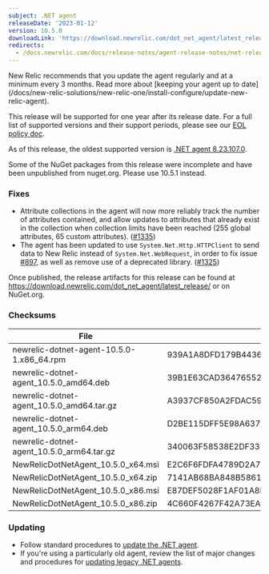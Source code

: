 ```yaml
---
subject: .NET agent
releaseDate: '2023-01-12'
version: 10.5.0
downloadLink: 'https://download.newrelic.com/dot_net_agent/latest_release'
redirects:
  - /docs.newrelic.com/docs/release-notes/agent-release-notes/net-release-notes/net-agent-1050
---
```


<Callout variant="important">
New Relic recommends that you update the agent regularly and at a minimum every 3 months. Read more about [keeping your agent up to date](/docs/new-relic-solutions/new-relic-one/install-configure/update-new-relic-agent).

This release will be supported for one year after its release date. For a full list of supported versions and their support periods, please see our [EOL policy doc](/docs/apm/agents/net-agent/getting-started/net-agent-eol-policy).

As of this release, the oldest supported version is [.NET agent 8.23.107.0](/docs/release-notes/agent-release-notes/net-release-notes/agent-8231070).
</Callout>

<Callout variant="warning">
Some of the NuGet packages from this release were incomplete and have been unpublished from nuget.org.  Please use 10.5.1 instead.
</Callout>

### Fixes
* Attribute collections in the agent will now more reliably track 
the number of attributes contained, and allow updates to attributes that already exist in the collection when collection limits have been reached 
(255 global attributes, 65 custom attributes). ([#1335](https://github.com/newrelic/newrelic-dotnet-agent/pull/1335))
* The agent has been updated to use `System.Net.Http.HTTPClient` to send data to New Relic instead of `System.Net.WebRequest`, in order to fix issue [#897](https://github.com/newrelic/newrelic-dotnet-agent/issues/897), as well as remove use of a deprecated library. ([#1325](https://github.com/newrelic/newrelic-dotnet-agent/pull/1325))

Once published, the release artifacts for this release can be found at https://download.newrelic.com/dot_net_agent/latest_release/ or on NuGet.org.

### Checksums
| File | SHA - 256  Hash |
| ---| ---|
| newrelic-dotnet-agent-10.5.0-1.x86_64.rpm | 939A1A8DFD179B4436F2DFDC1950D7AD4DEC5ED4F26C3E750A9880F147E47092 |
| newrelic-dotnet-agent_10.5.0_amd64.deb | 39B1E63CAD364765527B254EF363615F3209213D9CCF9EC2DA2920D4104788B2 |
| newrelic-dotnet-agent_10.5.0_amd64.tar.gz | A3937CF850A2FDAC5978112626063C07AEA96244FF82749E85470FA02523B44B |
| newrelic-dotnet-agent_10.5.0_arm64.deb | D2BE115DFF5E98A637451C7851BC6BA03B703543931CF1DF2609637AC61F6AFF |
| newrelic-dotnet-agent_10.5.0_arm64.tar.gz | 340063F58538E2DF33FBE8DDA04D41A548DE4F2D139EE9A7D2E5EA79F0FB4279 |
| NewRelicDotNetAgent_10.5.0_x64.msi | E2C6F6FDFA4789D2A72EE985FEF4B86E8B53E57ADC26EF3CD1D4E44DAE4D09A3 |
| NewRelicDotNetAgent_10.5.0_x64.zip | 7141AB68BA848B5861943DD50849E5609B767B75A3BF43E540959EAA1874326A |
| NewRelicDotNetAgent_10.5.0_x86.msi | E87DEF5028F1AF01A8EF8A0503A112F80D1B519EA11464FFC41AFE63F231D54A |
| NewRelicDotNetAgent_10.5.0_x86.zip | 4C660F4267F42A73EA66166AC536CC0596F8A7840D62FCA8FC76EB4771942439 |


### Updating

* Follow standard procedures to [update the .NET agent](/docs/agents/net-agent/installation-configuration/update-net-agent).
* If you're using a particularly old agent, review the list of major changes and procedures for [updating legacy .NET agents](/docs/agents/net-agent/troubleshooting/upgrade-legacy-net-agents).
